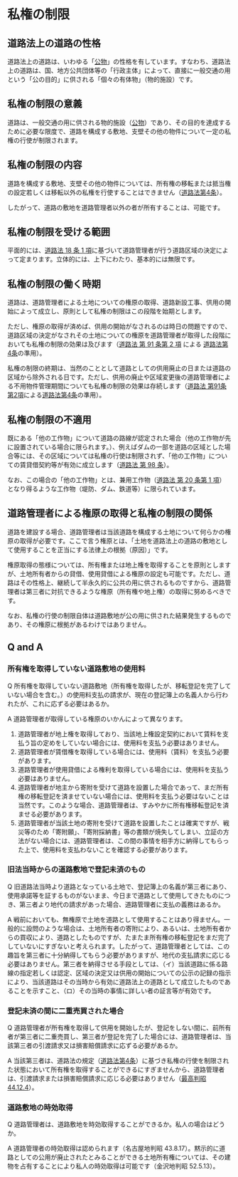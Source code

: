 # 私権の制限



## 道路法上の道路の性格



道路法上の道路は、いわゆる「[公物](https://ja.wikipedia.org/wiki/%E5%85%AC%E7%89%A9)」の性格を有しています。すなわち、道路法上の道路は、国、地方公共団体等の「行政主体」によって、直接に一般交通の用という「公の目的」に供される「個々の有体物」（物的施設）です。


## 私権の制限の意義



道路は、一般交通の用に供される物的施設（[公物](https://ja.wikipedia.org/wiki/%E5%85%AC%E7%89%A9)）であり、その目的を達成するために必要な限度で、道路を構成する敷地、支壁その他の物件について一定の私権の行使が制限されます。


## 私権の制限の内容



道路を構成する敷地、支壁その他の物件については、所有権の移転または抵当権の設定若しくは移転以外の私権を行使することはできません（[道路法第4条](https://elaws.e-gov.go.jp/document?lawid=327AC1000000180#Mp-At_4)）。


したがって、道路の敷地を道路管理者以外の者が所有することは、可能です。


## 私権の制限を受ける範囲



平面的には、[道路法 18 条 1 項](https://elaws.e-gov.go.jp/document?lawid=327AC1000000180#Mp-At_18)に基づいて道路管理者が行う道路区域の決定によって定まります。立体的には、上下にわたり、基本的には無限です。


## 私権の制限の働く時期



道路は、道路管理者による土地についての権原の取得、道路新設工事、供用の開始によって成立し、原則として私権の制限はこの段階を始期とします。


ただし、権原の取得が済めば、供用の開始がなされるのは時日の問題ですので、道路区域の決定がなされその土地についての権原を道路管理者が取得した段階においても私権の制限の効果は及びます（[道路法 第 91 条第 2 項](https://elaws.e-gov.go.jp/document?lawid=327AC1000000180#Mp-At_91) による [道路法第4条](https://elaws.e-gov.go.jp/document?lawid=327AC1000000180#Mp-At_4)の準用）。


私権の制限の終期は、当然のこととして道路としての供用廃止の日または道路の区域から除外される日です。ただし、供用の廃止や区域変更後の道路管理者による不用物件管理期間についても私権の制限の効果は存続します（[道路法 第91条第2項](https://elaws.e-gov.go.jp/document?lawid=327AC1000000180#Mp-At_91)による[道路法第4条](https://elaws.e-gov.go.jp/document?lawid=327AC1000000180#Mp-At_4)の準用）。


## 私権の制限の不適用



既にある「他の工作物」について道路の路線が認定された場合（他の工作物が先に設置されている場合に限られます。）、例えばダムの一部を道路の区域とした場合等には、その区域については私権の行使は制限されず、「他の工作物」についての賃貸借契約等が有効に成立します（[道路法 第 98 条](https://elaws.e-gov.go.jp/document?lawid=327AC1000000180#Mp-At_98)）。


なお、この場合の「他の工作物」とは、兼用工作物（[道路法 第 20 条第 1 項](https://elaws.e-gov.go.jp/document?lawid=327AC1000000180#Mp-At_20)）となり得るような工作物（堤防、ダム、鉄道等）に限られています。


## 道路管理者による権原の取得と私権の制限の関係



道路を建設する場合、道路管理者は当該道路を構成する土地について何らかの権原の取得が必要です。ここで言う権原とは、「土地を道路法上の道路の敷地として使用することを正当にする法律上の根拠（原因）」です。


権原取得の態様については、所有権または地上権を取得することを原則としますが、土地所有者からの貸借、使用貸借による権原の設定も可能です。ただし、道路はその性格上、継続して半永久的に公共の用に供されるものですから、道路管理者は第三者に対抗できるような権原（所有権や地上権）の取得に努めるべきです。


なお、私権の行使の制限自体は道路敷地が公の用に供された結果発生するものであり、その権原に根拠があるわけではありません。


## Q and A



### 所有権を取得していない道路敷地の使用料



Q 所有権を取得していない道路敷地（所有権を取得したが、移転登記を完了していない場合を含む。）の使用料支払の請求が、現在の登記簿上の名義人から行われたが、これに応ずる必要はあるか。



A 道路管理者が取得している権原のいかんによって異なります。


1. 道路管理者が地上権を取得しており、当該地上権設定契約において賃料を支払う旨の定めをしていない場合には、使用料を支払う必要はありません。
2. 道路管理者が賃借権を取得している場合には、使用料（賃料）を支払う必要があります。
3. 道路管理者が使用貸借による権利を取得している場合には、使用料を支払う必要はありません。
4. 道路管理者が地主から寄附を受けて道路を設置した場合であって、まだ所有権の移転登記を済ませていない場合には、使用料を支払う必要はないことは当然です。このような場合、道路管理者は、すみやかに所有権移転登記を済ませる必要があります。
5. 道路管理者が当該土地の寄附を受けて道路を設置したことは確実ですが、戦災等のため「寄附願」、「寄附採納書」等の書類が焼失してしまい、立証の方法がない場合には、道路管理者は、この間の事情を相手方に納得してもらった上で、使用料を支払わないことを確認する必要があります。


### 旧法当時からの道路敷地で登記未済のもの



Q 旧道路法当時より道路となっている土地で、登記簿上の名義が第三者にあり、使用承諾等を証するものがないまま、今日まで道路として使用してきたものにつき、第三者より地代の請求があった場合、道路管理者に支払の義務はあるか。



A 戦前においても、無権原で土地を道路として使用することはあり得ません。一般的に設問のような場合は、土地所有者の寄附により、あるいは、土地所有者からの買収により、道路としたものですが、たまたま所有権の移転登記をまだ完了していないにすぎないと考えられます。したがって、道路管理者としては、この趣旨を第三者に十分納得してもらう必要がありますが、地代の支払請求に応じる必要はありません。第三者を納得させる手段としては、（イ）当該道路に係る路線の指定若しくは認定、区域の決定又は供用の開始についての公示の記録の指示により、当該道路はその当時から有効に道路法上の道路として成立したものであることを示すこと、（ロ）その当時の事情に詳しい者の証言等が有効です。


### 登記未済の間に二重売買された場合



Q 道路管理者が所有権を取得して供用を開始したが、登記をしない間に、前所有者が第三者に二重売買し、第三者が登記を完了した場合には、道路管理者は、当該第三者の引渡請求又は損害賠償請求に応ずる必要があるか。



A 当該第三者は、道路法の規定（[道路法第4条](https://elaws.e-gov.go.jp/document?lawid=327AC1000000180#Mp-At_4)）に基づき私権の行使を制限された状態において所有権を取得することができるにすぎませんから、道路管理者は、引渡請求または損害賠償請求に応じる必要はありません（[最高判昭 44.12.4](https://www.courts.go.jp/app/hanrei_jp/detail2?id=51885)）。


### 道路敷地の時効取得



Q 道路管理者は、道路敷地を時効取得することができるか。私人の場合はどうか。



A 道路管理者の時効取得は認められます（名古屋地判昭 43.8.17）。黙示的に道路としての公用が廃止されたとみることができる土地所有権については、その建物を占有することにより私人の時効取得は可能です（金沢地判昭 52.5.13）。